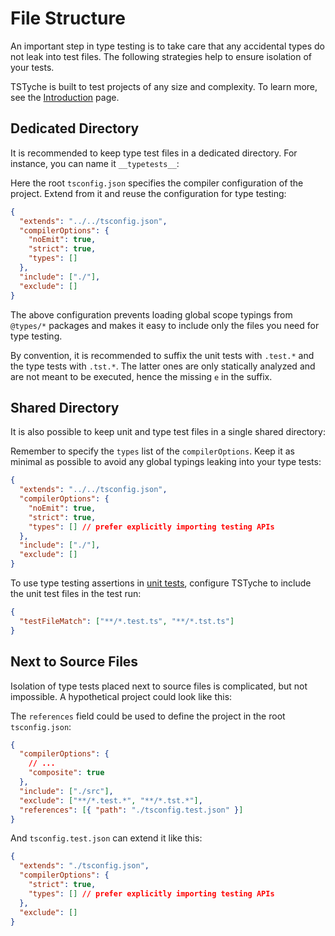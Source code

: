 
# File Structure

An important step in type testing is to take care that any accidental types do not leak into test files. The following strategies help to ensure isolation of your tests.

<Note>

TSTyche is built to test projects of any size and complexity. To learn more, see the [Introduction](../get-started/introduction.mdx) page.

</Note>

## Dedicated Directory

It is recommended to keep type test files in a dedicated directory. For instance, you can name it `__typetests__`:

<FileTree>
  <FileTree.Folder name="src" defaultOpen>
    <FileTree.Folder name="__typetests__" defaultOpen>
      <FileTree.File name="MethodLikeKeys.tst.ts" />
      <FileTree.File name="tsconfig.json" />
    </FileTree.Folder>
    <FileTree.File name="MethodLikeKeys.ts" />
  </FileTree.Folder>
  <FileTree.File name="package.json" />
  <FileTree.File name="tsconfig.json" />
</FileTree>

Here the root `tsconfig.json` specifies the compiler configuration of the project. Extend from it and reuse the configuration for type testing:

```json filename="./src/__typetests__/tsconfig.json"
{
  "extends": "../../tsconfig.json",
  "compilerOptions": {
    "noEmit": true,
    "strict": true,
    "types": []
  },
  "include": ["./"],
  "exclude": []
}
```

The above configuration prevents loading global scope typings from `@types/*` packages and makes it easy to include only the files you need for type testing.

<Tip>

By convention, it is recommended to suffix the unit tests with `.test.*` and the type tests with `.tst.*`. The latter ones are only statically analyzed and are not meant to be executed, hence the missing `e` in the suffix.

</Tip>

## Shared Directory

It is also possible to keep unit and type test files in a single shared directory:

<FileTree>
  <FileTree.Folder name="src" defaultOpen>
    <FileTree.Folder name="__tests__" defaultOpen>
      <FileTree.File name="MethodLikeKeys.tst.ts" />
      <FileTree.File name="secondItem.test.ts" />
      <FileTree.File name="tsconfig.json" />
    </FileTree.Folder>
    <FileTree.File name="MethodLikeKeys.ts" />
    <FileTree.File name="secondItem.ts" />
  </FileTree.Folder>
  <FileTree.File name="package.json" />
  <FileTree.File name="tsconfig.json" />
  <FileTree.File name="tstyche.config.json" />
</FileTree>

Remember to specify the `types` list of the `compilerOptions`. Keep it as minimal as possible to avoid any global typings leaking into your type tests:

```json filename="./src/__tests__/tsconfig.json"
{
  "extends": "../../tsconfig.json",
  "compilerOptions": {
    "noEmit": true,
    "strict": true,
    "types": [] // prefer explicitly importing testing APIs
  },
  "include": ["./"],
  "exclude": []
}
```

To use type testing assertions in [unit tests](../get-started/walkthrough.mdx#integrating-into-unit-tests), configure TSTyche to include the unit test files in the test run:

```json filename="./tstyche.config.json"
{
  "testFileMatch": ["**/*.test.ts", "**/*.tst.ts"]
}
```

## Next to Source Files

Isolation of type tests placed next to source files is complicated, but not impossible. A hypothetical project could look like this:

<FileTree>
  <FileTree.Folder name="src" defaultOpen>
    <FileTree.File name="MethodLikeKeys.ts" />
    <FileTree.File name="MethodLikeKeys.tst.ts" />
    <FileTree.File name="secondItem.ts" />
    <FileTree.File name="secondItem.test.ts" />
  </FileTree.Folder>
  <FileTree.File name="package.json" />
  <FileTree.File name="tsconfig.json" />
  <FileTree.File name="tsconfig.test.json" />
  <FileTree.File name="tstyche.config.json" />
</FileTree>

The `references` field could be used to define the project in the root `tsconfig.json`:

```json filename="./tsconfig.json"
{
  "compilerOptions": {
    // ...
    "composite": true
  },
  "include": ["./src"],
  "exclude": ["**/*.test.*", "**/*.tst.*"],
  "references": [{ "path": "./tsconfig.test.json" }]
}
```

And `tsconfig.test.json` can extend it like this:

```json filename="./tsconfig.test.json"
{
  "extends": "./tsconfig.json",
  "compilerOptions": {
    "strict": true,
    "types": [] // prefer explicitly importing testing APIs
  },
  "exclude": []
}
```
